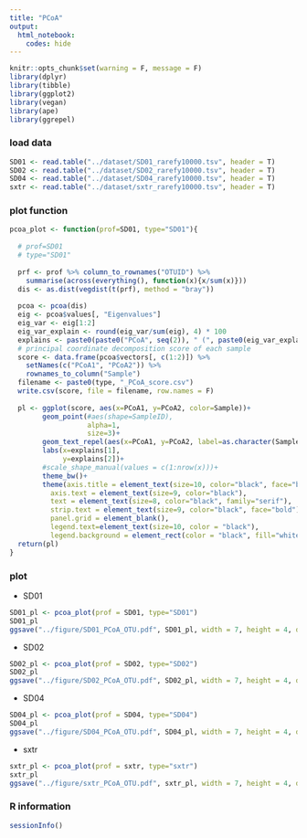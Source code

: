 ---
title: "PCoA"
output: 
  html_notebook:
    codes: hide
---

```{r setup, include=FALSE}
knitr::opts_chunk$set(warning = F, message = F)
library(dplyr)
library(tibble)
library(ggplot2)
library(vegan)
library(ape)
library(ggrepel)
```


### load data
```{r}
SD01 <- read.table("../dataset/SD01_rarefy10000.tsv", header = T)
SD02 <- read.table("../dataset/SD02_rarefy10000.tsv", header = T)
SD04 <- read.table("../dataset/SD04_rarefy10000.tsv", header = T)
sxtr <- read.table("../dataset/sxtr_rarefy10000.tsv", header = T)
```


### plot function
```{r}
pcoa_plot <- function(prof=SD01, type="SD01"){
  
  # prof=SD01
  # type="SD01"
  
  prf <- prof %>% column_to_rownames("OTUID") %>%
    summarise(across(everything(), function(x){x/sum(x)}))
  dis <- as.dist(vegdist(t(prf), method = "bray"))
  
  pcoa <- pcoa(dis)
  eig <- pcoa$values[, "Eigenvalues"]
  eig_var <- eig[1:2]
  eig_var_explain <- round(eig_var/sum(eig), 4) * 100 
  explains <- paste0(paste0("PCoA", seq(2)), " (", paste0(eig_var_explain, "%"), ")")
  # principal coordinate decomposition score of each sample
  score <- data.frame(pcoa$vectors[, c(1:2)]) %>% 
    setNames(c("PCoA1", "PCoA2")) %>%
    rownames_to_column("Sample") 
  filename <- paste0(type, "_PCoA_score.csv")
  write.csv(score, file = filename, row.names = F)
	
  pl <- ggplot(score, aes(x=PCoA1, y=PCoA2, color=Sample))+
        geom_point(#aes(shape=SampleID), 
                   alpha=1, 
                   size=3)+
        geom_text_repel(aes(x=PCoA1, y=PCoA2, label=as.character(Sample)))+
        labs(x=explains[1],
             y=explains[2])+
        #scale_shape_manual(values = c(1:nrow(x)))+
        theme_bw()+
        theme(axis.title = element_text(size=10, color="black", face="bold"),
          axis.text = element_text(size=9, color="black"),
          text = element_text(size=8, color="black", family="serif"),
          strip.text = element_text(size=9, color="black", face="bold"), 
          panel.grid = element_blank(),
          legend.text=element_text(size=10, color = "black"),
          legend.background = element_rect(color = "black", fill="white"))
  return(pl)
}
```


### plot

* SD01
```{r}
SD01_pl <- pcoa_plot(prof = SD01, type="SD01")
SD01_pl
ggsave("../figure/SD01_PCoA_OTU.pdf", SD01_pl, width = 7, height = 4, dpi = 600)
```

* SD02
```{r}
SD02_pl <- pcoa_plot(prof = SD02, type="SD02")
SD02_pl
ggsave("../figure/SD02_PCoA_OTU.pdf", SD02_pl, width = 7, height = 4, dpi = 600)
```

* SD04
```{r}
SD04_pl <- pcoa_plot(prof = SD04, type="SD04")
SD04_pl
ggsave("../figure/SD04_PCoA_OTU.pdf", SD04_pl, width = 7, height = 4, dpi = 600)
```

* sxtr
```{r}
sxtr_pl <- pcoa_plot(prof = sxtr, type="sxtr")
sxtr_pl
ggsave("../figure/sxtr_PCoA_OTU.pdf", sxtr_pl, width = 7, height = 4, dpi = 600)
```


### R information
```{r}
sessionInfo()
```

